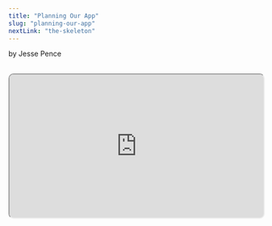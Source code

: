 ```yaml
---
title: "Planning Our App"
slug: "planning-our-app"
nextLink: "the-skeleton"
---
```



by Jesse Pence

<Cat />

<br />

<iframe
  style="height: fit-content; aspect-ratio: 16/9; width: 100%; border-radius: 10px; shadow: 0 10px 10px 0 rgba(0, 0, 0, 0.2);"
  src="https://www.youtube.com/embed/mfBvqEZBU5A"
  id="ytplayer"
/>

<br />

## **Table of Contents**

<br />

<a href="#introduction">Introduction</a>
<a href="#What-We-Need">What We Need</a>
<a href="#The-Plan">The Plan</a>
<a href="#conclusion">Conclusion</a>

<br />

## **Introduction**

<br />

Alright folks, the time has finally come. We've spent the last six chapters making sure that we understood our tools, and it's time to put them to use. But, every good project needs a planning stage. This is especially true whenever you're not separating your concerns in a reasonable fashion. Since we're only using one file for everything, our app will be a bit of a mess if we don't plan it out.

<br />

If you read my history chapter, you know that a lack of structure was a defining feature of early JavaScript apps. However, my neurotic brain will not allow me to make a complete tragedy of an example, so we're going to be separating everything into React-style functional components very early on. They will simply all be in the same file lumped together.

<br />

Additionally, I could not bring myself to do inline styling. I mean, if I really wanted you to see how bad it could get, I would be using HTML style attributes. But, I'm not that cruel. While everything will be in one file, the CSS and the JavaScript will be organized into their own sections.

<br />

So, in our final chapter without a demo, we will be discussing how we want our app to work, which APIs we will leverage to make that happen, and how we will structure our code to make it all work.

<br />

## **What We Need**

<br />

As you saw in the introduction, we will be building a small mock shopping app with two terrible products. It will have a wide variety of features, including:

- Two static pages, "Home" and "About"
- A dynamic page for each product
- A dynamic page for all products
- A dynamic page to show the cart contents
- A cart that persists between page loads
- A theme that persists between page loads
- A reactive search bar that actively filters products

<br />

That's a lot of features to fit into one file! The key will be to focus on one thing at a time, and luckily we will be using the same tools to solve each of these problems. Let's see how each tool we've discussed so far will be essential to our app.

<br />

First, we learned about state management. The cart, the theme, the search bar, even the URL are all things that we will need to keep track of. Because we are using vanilla JavaScript, that means we will have to not only keep track of the state, but also update the DOM whenever the state changes. This is a lot of work, and it's easy to make mistakes.

<br />

Next, we learned about the `location` API. We learned that we can use it to read what is in the address bar. So, we can use it to determine which page to serve the user. However, the `location` just lets us read the URL. We need to be able to update it as well when the user clicks on a link.

<br />

Luckily, we learned about the `history` API as well. This will allow us to both update and listen for changes to the URL. With these two APIs combined, we will have full client-side routing in our app. But, what about the cart and the theme?

<br />

For that, we learned about the `localStorage` API. This will allow us to persist our cart and theme between page loads. This is a very simple API, but it is extremely useful when building any app-- not just a SPA.

<br />

We do still need to worry about how to accomodate search parameters, though. For that, we learned about the `URLSearchParams` API. This will allow us to read and update the search parameters in the URL and filter our products based on the user's search.

<br />

One additional web API that we will be using is the `web fetch` API. This will allow us to make requests to our mock database. In our case, we will be using this to get the products for our dynamic pages. Many single page applications use external APIs to populate their content, and we will be no exception. I needed this to be a fetch call so you could see how incorporating external data can be an issue in a single-page app.

<br />

## **The Plan**

<br />

After I've figured out the essential pages, my favorite place to start with a website is the nav-bar. If you know that you will have a layout that will wrap each page, it helps to have that established early. Because the nav-bar is static within our otherwise dynamic app, we can build it first and let everything change around it. We will also build a small footer just to make the navigation more obvious.

<br />

I'll show you the code for those in the next chapter. I want to discuss what comes between them first. This will be the dynamic portion of our app, and we need to find a way to fit everything else inside it. We need a home page, an about page, a products page, a unique page for each product, and a page to hold the contents of the user's cart. The question is: how do we have multiple pages inside one small part of one file?

<br />

The answer is that we won't be building pages at all. Instead, we will be building view templates and using them to populate the main area of the app based on the user's request. We will use the URL, the database, and the contents of localStorage to determine which template and how to populate it.

<br />

So, let's put on our programming hats and think about what we need to build to make this happen. First, we need to build a component that will match the URL to the appropriate view template, apply any user specifications, and then render everything to the DOM. This will be our Router component, and it will be the engine of our app. But, that's useless if we don't have a way of using that component. So, we need to build another component that allows us to navigate between the different view templates while inside the app.

<br />

This will be our Link component. Normally, we would use the `<a>` tag to navigate to different pages. The problem with this is that clicking on a link will completely reset the page. Even though we will be using `localStorage` to preserve some state, the browser still completely destroys and rebuilds the DOM from scratch. This causes a jarring white flash that single page apps are meant to avoid. Why make a single page app if we're not going to enjoy the benefits?

<br />

This means that we will need to alter the default behavior of our internal navigation links. To do this, we will be marking them with a custom Link class that will prevent the default behavior and instead use our Router component to navigate to the appropriate page. This will allow us to have the best of both worlds: the speed of a single page app and the linkability of a multi-page app. But, how will the router know how to match the path to the appropriate template?

<br />

While we could define everything inside the router component, our app will be unwieldy enough as it is. A common feature in many client-side routing libraries is a central route configuration-- often called `Routes`. This allows us to define all of our routes in one place for easy maintenance. This way, if we need to change a route or add a new one, we don't have to worry about breaking the router as a whole. This will also allow us to keep our Router component small and focused on its job-- which is often the best idea when employing functional programming like we are.

<br />

## **Conclusion**

So, we have a plan. From this point forwards, it's all forward momentum. We will be building our app in a series of small steps, but each one will be slowly building to the end result. In our next chapter, we will build a skeleton for our app so we can start filling in the details.

<br />

No new code today!

<br />

[^1]: 1:
[^2]: 2:
